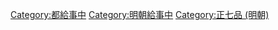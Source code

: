 [[Category:都給事中|Category:都給事中]]
[[Category:明朝給事中|Category:明朝給事中]]
[[Category:正七品_(明朝)|Category:正七品 (明朝)]]